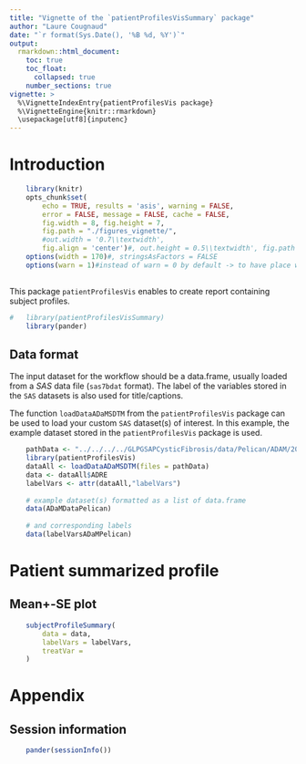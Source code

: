 ---
title: "Vignette of the `patientProfilesVisSummary` package"
author: "Laure Cougnaud"
date: "`r format(Sys.Date(), '%B %d, %Y')`"
output: 
  rmarkdown::html_document:
    toc: true
    toc_float:
      collapsed: true
    number_sections: true
vignette: >
  %\VignetteIndexEntry{patientProfilesVis package}
  %\VignetteEngine{knitr::rmarkdown}
  \usepackage[utf8]{inputenc}
---

# Introduction

```{r options, echo = FALSE}
	
	library(knitr)
	opts_chunk$set(
		echo = TRUE, results = 'asis', warning = FALSE, 
		error = FALSE, message = FALSE, cache = FALSE,
		fig.width = 8, fig.height = 7,
		fig.path = "./figures_vignette/",
		#out.width = '0.7\\textwidth', 
		fig.align = 'center')#, out.height = 0.5\\textwidth', fig.path = 'graphs/') 
	options(width = 170)#, stringsAsFactors = FALSE
	options(warn = 1)#instead of warn = 0 by default -> to have place where warnings occur in the call to Sweave function
	
```

This package `patientProfilesVis` enables to create report containing subject
profiles.

```{r loadPackages}

#	library(patientProfilesVisSummary)
	library(pander)

```

## Data format

The input dataset for the workflow should be a data.frame, 
usually loaded from a _SAS_ data file (`sas7bdat` format).
The label of the variables stored in the `SAS` datasets is also used
for title/captions. 

The function `loadDataADaMSDTM` from the `patientProfilesVis` package can be
used to load your custom `SAS` dataset(s) of interest.
In this example, the example dataset stored in the `patientProfilesVis`
package is used.

```{r loadData}	
	
	pathData <- "../../../../GLPGSAPCysticFibrosis/data/Pelican/ADAM/20180525 study/study_ADAM_2018_08AUG_01_ADRE/adre.sas7bdat"
	library(patientProfilesVis)
	dataAll <- loadDataADaMSDTM(files = pathData)
	data <- dataAll$ADRE
	labelVars <- attr(dataAll,"labelVars")
	
	# example dataset(s) formatted as a list of data.frame
	data(ADaMDataPelican)
	
	# and corresponding labels
	data(labelVarsADaMPelican)

```

# Patient summarized profile

## Mean+-SE plot

```{r}

	subjectProfileSummary(
		data = data,
		labelVars = labelVars,
		treatVar = 
	)

```

# Appendix

## Session information


```{r includeSessionInfo, echo = FALSE}

	pander(sessionInfo())

```
